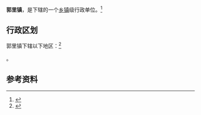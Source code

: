 {{中国乡级行政区|37/08/83/114/000}}

'''郭里镇'''，是{{PRC admin/fullname|37/08/83/114/000|3}}下辖的一个[[乡镇|乡镇]]级行政单位。<ref>{{PRC admin/ref sgc|{{PRC admin/parent|37/08/83/114/000}}}}</ref>

== 行政区划 ==

郭里镇下辖以下地区：<ref>{{PRC admin/ref sgc|37/08/83/114/000}}</ref>

{{PRC admin/children|37/08/83/114/000}}。

== 参考资料 ==

{{reflist}}

{{行政区划小作品}}
{{PRC admin/navcat|37/08/83/114/000}}
